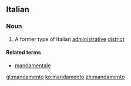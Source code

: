 ==Italian==

===Noun===
{{it-noun|mandament|m|o|i}}
# A former type of Italian [[administrative]] [[district]]
====Related terms====
* [[mandamentale]]

[[gl:mandamento]]
[[ko:mandamento]]
[[zh:mandamento]]